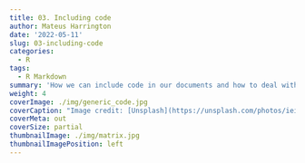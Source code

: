 ```yaml
---
title: 03. Including code
author: Mateus Harrington
date: '2022-05-11'
slug: 03-including-code
categories:
  - R
tags:
  - R Markdown
summary: 'How we can include code in our documents and how to deal with images'
weight: 4
coverImage: ./img/generic_code.jpg
coverCaption: "Image credit: [Unsplash](https://unsplash.com/photos/ieic5Tq8YMk)"
coverMeta: out
coverSize: partial
thumbnailImage: ./img/matrix.jpg
thumbnailImagePosition: left
---
```


